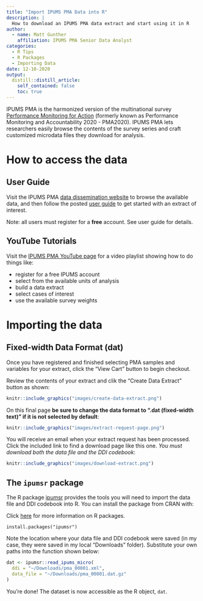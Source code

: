 ```yaml
---
title: "Import IPUMS PMA Data into R"
description: |
  How to download an IPUMS PMA data extract and start using it in R
author:
  - name: Matt Gunther
    affiliation: IPUMS PMA Senior Data Analyst 
categories:
  - R Tips
  - R Packages
  - Importing Data
date: 12-10-2020
output:
  distill::distill_article:
    self_contained: false
    toc: true
---
```


IPUMS PMA is the harmonized version of the multinational survey [Performance Monitoring for Action](https://www.pmadata.org/) (formerly known as Performance Monitoring and Accountability 2020 - PMA2020). IPUMS PMA lets researchers easily browse the contents of the survey series and craft customized microdata files they download for analysis.

# How to access the data

## User Guide 
Visit the IPUMS PMA [data dissemination website](pma.ipums.org) to browse the available data, and then follow the posted [user guide](https://pma.ipums.org/pma/userguide.shtml) to get started with an extract of interest. 

Note: all users must register for a **free** account. See user guide for details.

## YouTube Tutorials
Visit the [IPUMS PMA YouTube page](https://www.youtube.com/playlist?list=PLHMF4C5RDaejhm4Hdm3fulvaoKkhTrOHa) for a video playlist showing how to do things like:

 * register for a free IPUMS account
 * select from the available units of analysis
 * build a data extract 
 * select cases of interest
 * use the available survey weights
 
# Importing the data

## Fixed-width Data Format (dat)

Once you have registered and finished selecting PMA samples and variables for your extract, click the "View Cart" button to begin checkout. 

Review the contents of your extract and clik the "Create Data Extract" button as shown:

```r
knitr::include_graphics("images/create-data-extract.png")
```

On this final page **be sure to change the data format to ".dat (fixed-width text)" if it is not selected by default**:

```r
knitr::include_graphics("images/extract-request-page.png")
```

You will receive an email when your extract request has been processed. Click the included link to find a download page like this one. *You must download both the data file and the DDI codebook*:

```r
knitr::include_graphics("images/download-extract.png")
```

## The `ipumsr` package

The R package [ipumsr](http://tech.popdata.org/ipumsr/index.html) provides the tools you will need to import the data file and DDI codebook into R. You can install the package from CRAN with:

<aside>
Click <a href="../2020-12-10-get-r-and-packages/index.html#r-packages">here</a> for more information on R packages.
</aside>

`install.packages("ipumsr")`

Note the location where your data file and DDI codebook were saved (in my case, they were saved in my local "Downloads" folder). Substitute your own paths into the function shown below:

```r
dat <- ipumsr::read_ipums_micro(
  ddi = "~/Downloads/pma_00001.xml",
  data_file = "~/Downloads/pma_00001.dat.gz"
)
```

You're done! The dataset is now accessible as the R object, `dat`.
